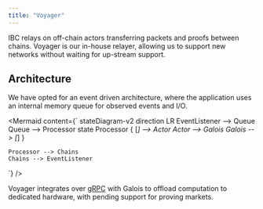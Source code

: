 ```yaml
---
title: "Voyager"
---
```



IBC relays on off-chain actors transferring packets and proofs between chains. Voyager is our in-house relayer, allowing us to support new networks without waiting for up-stream support.

## Architecture

We have opted for an event driven architecture, where the application uses an internal memory queue for observed events and I/O.

<Mermaid
  content={`
    stateDiagram-v2
    direction LR
    EventListener --> Queue
    Queue --> Processor
    state Processor {
      [*] --> Actor
      Actor --> Galois
      Galois --> [*]
    }

    Processor --> Chains
    Chains --> EventListener

`}
/>

Voyager integrates over [gRPC](https://grpc.io/) with Galois to offload computation to dedicated hardware, with pending support for proving markets.
